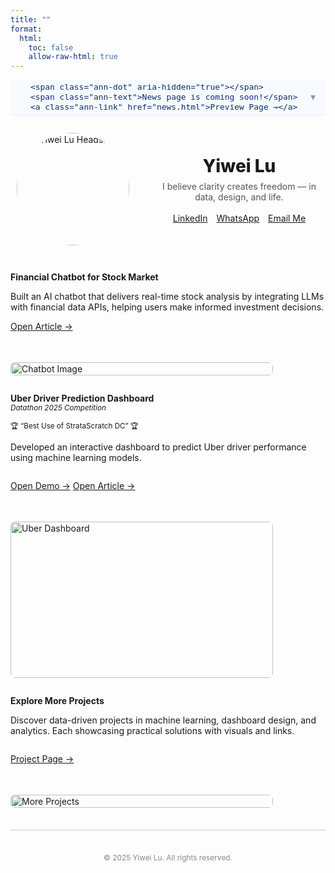 ```yaml
---
title: ""
format:
  html: 
    toc: false
    allow-raw-html: true
---
```


<!-- Thin announcement strip (sticks under navbar) -->
<div class="ann-strip" role="status" aria-live="polite">
  <div class="ann-inner">
    <span class="ann-dot" aria-hidden="true"></span>
    <span class="ann-text">News page is coming soon!</span>
    <a class="ann-link" href="news.html">Preview Page →</a>
  </div>
  <button class="ann-toggle" aria-label="Collapse announcement" title="Collapse">▾</button>
</div>

<button class="ann-tab" aria-label="Show announcement" hidden>📣 News</button>

<style>
.ann-strip{
  margin:6px 0 14px;padding:.38rem .75rem;
  display:flex;align-items:center;justify-content:center;gap:.8rem;
  background:#f7faff;border-bottom:1px solid #e6eefc;
  color:#0b2e66;font:500 .95rem/1.25 system-ui,-apple-system,"Segoe UI",Roboto,"Helvetica Neue",Arial,sans-serif;
  overflow:hidden;max-height:44px;transition:max-height .28s ease,opacity .28s ease;opacity:1;position:relative;z-index:5;
}
.ann-inner{display:flex;align-items:center;gap:.6rem}
.ann-dot{width:.5rem;height:.5rem;border-radius:50%;background:#0d6efd;box-shadow:0 0 0 4px rgba(13,110,253,.12)}
.ann-link{font-weight:600;text-decoration:none;border-bottom:1px dashed #7aa4ff}
.ann-link:hover{border-bottom-color:transparent}
.ann-strip.is-collapsed{max-height:0;opacity:0;border-bottom-color:transparent;margin-bottom:0}
.ann-toggle{position:absolute;right:10px;top:50%;transform:translateY(-50%);border:0;background:transparent;cursor:pointer;font-size:1rem;line-height:1;color:#5c728a;opacity:.7}
.ann-toggle:hover{opacity:1}
.ann-tab{position:sticky;top:8px;margin-left:auto;float:right;padding:.3rem .55rem;border-radius:999px;border:1px solid #e0e8ff;background:#f6f9ff;color:#0b2e66;font:600 .88rem/1 system-ui,-apple-system,"Segoe UI",Roboto,"Helvetica Neue",Arial,sans-serif;box-shadow:0 6px 18px rgba(13,110,253,.12)}
.ann-tab:hover{background:#fff}
@media (prefers-color-scheme: dark){
  .ann-strip{background:#0f2340;border-bottom-color:#213a66;color:#d7e6ff}
  .ann-link{border-bottom-color:#5b86ff}
  .ann-toggle{color:#b8c9ff}
  .ann-tab{background:#0f2340;color:#d7e6ff;border-color:#2b4875}
}
</style>

<script>
(function(){
  const KEY='ann_strip_collapsed_v1';
  const strip=document.querySelector('.ann-strip');
  const toggleBtn=strip.querySelector('.ann-toggle');
  const tab=document.querySelector('.ann-tab');

  function collapse(persist=true){ strip.classList.add('is-collapsed'); tab.hidden=false; persist&&localStorage.setItem(KEY,'1'); }
  function expand(persist=true){ strip.classList.remove('is-collapsed'); tab.hidden=true; persist&&localStorage.setItem(KEY,'0'); }

  const forceShow=new URLSearchParams(location.search).get('showAnn')==='1';
  const saved=localStorage.getItem(KEY);
  if (forceShow || saved!=='1'){ expand(false); } else { collapse(false); }

  toggleBtn.addEventListener('click',()=>collapse(true));
  tab.addEventListener('click',()=>expand(true));
})();
</script>

```{=html}
<!-- Profile Section -->
<div style="display:flex; flex-wrap:wrap; align-items:center; gap:2em; max-width:900px; margin:2em auto;">
  <!-- Avatar -->
  <div class="avatar-wrapper" style="flex:0 0 200px; text-align:center;">
    <a href="about.html" title="About Me">
      <img src="images/Headshot.jpg" alt="Yiwei Lu Headshot" class="avatar" style="border-radius:50%; width:180px; height:auto;">
    </a>
  </div>

  <!-- Right Side: Name + Motto + Buttons -->
  <div style="flex:1; text-align:center;">
    <span class="name" data-text="Yiwei Lu" style="font-size:2.0em; font-weight:800;">Yiwei Lu</span><br>
    <span class="motto" style="display:block; margin:0.5em 0 1.2em; color:#555;">
      I believe clarity creates freedom — in data, design, and life.
    </span>

    <!-- Buttons directly under motto -->
    <div class="connect-container" style="display:flex; flex-wrap:wrap; gap:1em; justify-content:center; margin-top:1em;">
      <a href="https://www.linkedin.com/in/yiwei-lu78" class="btn" target="_blank">
        <i class="bi bi-linkedin"></i> LinkedIn
      </a>
      <a href="https://wa.me/6266736276" class="btn" target="_blank">
        <i class="bi bi-whatsapp"></i> WhatsApp
      </a>
      <a href="mailto:yiweilu36@uci.edu" class="btn">
        <i class="bi bi-envelope"></i> Email Me
      </a>
    </div>
  </div>
</div>
```


::: { .project-card style="display: flex; flex-wrap: wrap; gap: 1.5em; align-items: flex-start;" markdown="1" }

<!-- Left Text -->
<div style="flex: 1;" markdown="1">
**Financial Chatbot for Stock Market**

Built an AI chatbot that delivers real-time stock analysis by integrating LLMs with financial data APIs, helping users make informed investment decisions.

<div style="margin-top: 1em;">
  [Open Article →](https://medium.com/@dylankl_74733/revolutionizing-stock-market-insights-the-financial-chatbot-that-empowers-investors-d1d8197e6c13){.btn}
</div>
</div>

<!-- Right Pic -->
<div style="flex: 0 0 420px;">
  <img src="images/financial-chatbot1.gif"
       alt="Chatbot Image"
       style="width: 100%; height: auto; border-radius: 0.5em;" />
</div>

:::

::: {.project-card}
<div style="display: flex; flex-wrap: wrap; gap: 1.5em; align-items: flex-start;" markdown="1">

<!-- Left Contents -->
<div style="flex: 1;" markdown="1">
**Uber Driver Prediction Dashboard**  
<small><em>Datathon 2025 Competition</em></small>  

<small>🏆 “Best Use of StrataScratch DC” 🏆</small>


Developed an interactive dashboard to predict Uber driver performance using machine learning models.  

<div style="margin-top: 1em; display: flex; gap: 0.8em;">
  <a href="https://syntax3rr0r1.netlify.app/" class="btn" target="_blank">Open Demo →</a>
  <a href="https://devpost.com/software/uber-driver-conversion-analysis" class="btn" target="_blank">Open Article →</a>
</div>
</div>

<!-- Right Pic -->
<div style="flex: 0 0 420px;">
  <img src="images/datathon.jpg"
       alt="Uber Dashboard"
       style="width: 100%; height: 250px; border-radius: 0.5em;" />
</div>

</div>
::: 

::: {.project-card}
<div style="display: flex; flex-wrap: wrap; gap: 1.5em; align-items: flex-start;" markdown="1">

<!-- Left Contents -->
<div style="flex: 1;" markdown="1">
**Explore More Projects**  

Discover data-driven projects in machine learning, dashboard design, and analytics. Each showcasing practical solutions with visuals and links.

<div style="margin-top: 1em; display: flex; gap: 0.8em;">
  <a href="https://lywww88.github.io/projects/project.qmd" class="btn">Project Page →</a>

</div>
</div>

<!-- Right Pic -->
<div style="flex: 0 0 420px;">
  <img src="images/project.jpg"
       alt="More Projects"
       style="width: 100%; height: auto; border-radius: 0.5em;" />
</div>

</div>
:::

<div aria-hidden="true" style="border-top: 1px solid #ccc; margin: 1.5em 0;"></div>

<p style="text-align: center; color: #888; font-size: 0.85em; margin-top: 3em;">
  © 2025 Yiwei Lu. All rights reserved.
</p>
